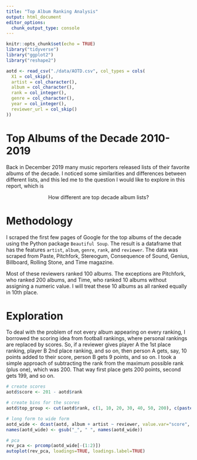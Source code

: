```yaml
---
title: "Top Album Ranking Analysis"
output: html_document
editor_options: 
  chunk_output_type: console
---
```


```r
knitr::opts_chunk$set(echo = TRUE)
library("tidyverse")
library("ggplot2")
library("reshape2")

aotd <- read_csv("./data/AOTD.csv", col_types = cols(
  X1 = col_skip(),
  artist = col_character(),
  album = col_character(),
  rank = col_integer(),
  genre = col_character(),
  year = col_integer(),
  reviewer_url = col_skip()
))


```

# Top Albums of the Decade 2010-2019

Back in December 2019 many music reporters released lists of their favorite albums of the decade.
I noticed some similarities and differences between different lists, and this led me to the
question I would like to explore in this report, which is 

<p style="text-align: center;"> How different are top decade album lists? </p>

# Methodology

I scraped the first few pages of Google for the top albums of the decade using the
Python package `Beautiful Soup`. The result is a dataframe that has the features 
`artist`, `album`, `genre`, `rank`, and `reviewer`. The data was scraped from 
Paste, Pitchfork, Stereogum, Consequence of Sound, Genius, Billboard, Rolling Stone,
and Time magazine.

Most of these reviewers ranked 100 albums. The exceptions are Pitchfork, who ranked 200 albums, and
Time, who ranked 10 albums without assigning a numeric value. I will treat these 10 albums
as all ranked equally in 10th place.



# Exploration

To deal with the problem of not every album appearing on every ranking, I borrowed
the scoring idea from football rankings, where personal rankings are replaced
by scores. So, if a reviewer gives player A the 1st place ranking, player B 2nd place ranking, and so on, then person A gets, say, 10 points added to their score, person B gets 9 points, and so on. 
I took a simple approach of subtracting the rank from the maximum possible rank (plus one), which was 200. That way first place gets 200 points, second gets 199, and so on. 


```r

# create scores
aotd$score <- 201 - aotd$rank

# create bins for the scores
aotd$top_group <- cut(aotd$rank, c(1, 10, 20, 30, 40, 50, 200), c(paste("Top", c(10, 20, 30, 40, 50)), "> 50"))

# long form to wide form
aotd_wide <- dcast(aotd, album + artist ~ reviewer, value.var="score", fill=0)
names(aotd_wide) <- gsub("_", " ", names(aotd_wide))

# pca
rev_pca <- prcomp(aotd_wide[-(1:2)])
autoplot(rev_pca, loadings=TRUE, loadings.label=TRUE)
```










